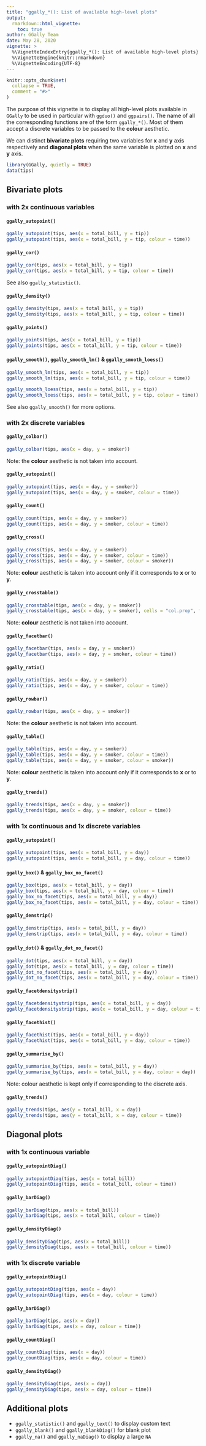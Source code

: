 ```yaml
---
title: "ggally_*(): List of available high-level plots"
output:
  rmarkdown::html_vignette:
    toc: true
author: GGally Team
date: May 28, 2020
vignette: >
  %\VignetteIndexEntry{ggally_*(): List of available high-level plots}
  %\VignetteEngine{knitr::rmarkdown}
  %\VignetteEncoding{UTF-8}
---
```


```r
knitr::opts_chunk$set(
  collapse = TRUE,
  comment = "#>"
)
```

The purpose of this vignette is to display all high-level plots available in `GGally` to be used in particular with `ggduo()` and `ggpairs()`. The name of all the corresponding functions are of the form `ggally_*()`. Most of them accept a discrete variables to be passed to the **colour** aesthetic.

We can distinct **bivariate plots** requiring two variables for **x** and **y** axis respectively and **diagonal plots** when the same variable is plotted on **x** and **y** axis.

```r
library(GGally, quietly = TRUE)
data(tips)
```


## Bivariate plots

### with 2x continuous variables

#### `ggally_autopoint()`

```r
ggally_autopoint(tips, aes(x = total_bill, y = tip))
ggally_autopoint(tips, aes(x = total_bill, y = tip, colour = time))
```

#### `ggally_cor()`

```r
ggally_cor(tips, aes(x = total_bill, y = tip))
ggally_cor(tips, aes(x = total_bill, y = tip, colour = time))
```

See also `ggally_statistic()`.

#### `ggally_density()`

```r
ggally_density(tips, aes(x = total_bill, y = tip))
ggally_density(tips, aes(x = total_bill, y = tip, colour = time))
```

#### `ggally_points()`

```r
ggally_points(tips, aes(x = total_bill, y = tip))
ggally_points(tips, aes(x = total_bill, y = tip, colour = time))
```


#### `ggally_smooth()`, `ggally_smooth_lm()` & `ggally_smooth_loess()`

```r
ggally_smooth_lm(tips, aes(x = total_bill, y = tip))
ggally_smooth_lm(tips, aes(x = total_bill, y = tip, colour = time))

ggally_smooth_loess(tips, aes(x = total_bill, y = tip))
ggally_smooth_loess(tips, aes(x = total_bill, y = tip, colour = time))
```

See also `ggally_smooth()` for more options.

### with 2x discrete variables

#### `ggally_colbar()`

```r
ggally_colbar(tips, aes(x = day, y = smoker))
```

Note: the **colour** aesthetic is not taken into account.

#### `ggally_autopoint()`

```r
ggally_autopoint(tips, aes(x = day, y = smoker))
ggally_autopoint(tips, aes(x = day, y = smoker, colour = time))
```


#### `ggally_count()`

```r
ggally_count(tips, aes(x = day, y = smoker))
ggally_count(tips, aes(x = day, y = smoker, colour = time))
```

#### `ggally_cross()`

```r
ggally_cross(tips, aes(x = day, y = smoker))
ggally_cross(tips, aes(x = day, y = smoker, colour = time))
ggally_cross(tips, aes(x = day, y = smoker, colour = smoker))
```

Note: **colour** aesthetic is taken into account only if it corresponds to **x** or to **y**.

#### `ggally_crosstable()`

```r
ggally_crosstable(tips, aes(x = day, y = smoker))
ggally_crosstable(tips, aes(x = day, y = smoker), cells = "col.prop", fill = "std.resid")
```

Note: **colour** aesthetic is not taken into account.

#### `ggally_facetbar()`

```r
ggally_facetbar(tips, aes(x = day, y = smoker))
ggally_facetbar(tips, aes(x = day, y = smoker, colour = time))
```

#### `ggally_ratio()`

```r
ggally_ratio(tips, aes(x = day, y = smoker))
ggally_ratio(tips, aes(x = day, y = smoker, colour = time))
```

#### `ggally_rowbar()`

```r
ggally_rowbar(tips, aes(x = day, y = smoker))
```

Note: the **colour** aesthetic is not taken into account.

#### `ggally_table()`

```r
ggally_table(tips, aes(x = day, y = smoker))
ggally_table(tips, aes(x = day, y = smoker, colour = time))
ggally_table(tips, aes(x = day, y = smoker, colour = smoker))
```

Note: **colour** aesthetic is taken into account only if it corresponds to **x** or to **y**.

#### `ggally_trends()`

```r
ggally_trends(tips, aes(x = day, y = smoker))
ggally_trends(tips, aes(x = day, y = smoker, colour = time))
```

### with 1x continuous and 1x discrete variables


#### `ggally_autopoint()`

```r
ggally_autopoint(tips, aes(x = total_bill, y = day))
ggally_autopoint(tips, aes(x = total_bill, y = day, colour = time))
```


#### `ggally_box()` & `ggally_box_no_facet()`

```r
ggally_box(tips, aes(x = total_bill, y = day))
ggally_box(tips, aes(x = total_bill, y = day, colour = time))
ggally_box_no_facet(tips, aes(x = total_bill, y = day))
ggally_box_no_facet(tips, aes(x = total_bill, y = day, colour = time))
```

#### `ggally_denstrip()`

```r
ggally_denstrip(tips, aes(x = total_bill, y = day))
ggally_denstrip(tips, aes(x = total_bill, y = day, colour = time))
```

#### `ggally_dot()` & `ggally_dot_no_facet()`

```r
ggally_dot(tips, aes(x = total_bill, y = day))
ggally_dot(tips, aes(x = total_bill, y = day, colour = time))
ggally_dot_no_facet(tips, aes(x = total_bill, y = day))
ggally_dot_no_facet(tips, aes(x = total_bill, y = day, colour = time))
```

#### `ggally_facetdensitystrip()`

```r
ggally_facetdensitystrip(tips, aes(x = total_bill, y = day))
ggally_facetdensitystrip(tips, aes(x = total_bill, y = day, colour = time))
```

#### `ggally_facethist()`

```r
ggally_facethist(tips, aes(x = total_bill, y = day))
ggally_facethist(tips, aes(x = total_bill, y = day, colour = time))
```

#### `ggally_summarise_by()`

```r
ggally_summarise_by(tips, aes(x = total_bill, y = day))
ggally_summarise_by(tips, aes(x = total_bill, y = day, colour = day))
```

Note: colour aesthetic is kept only if corresponding to the discrete axis.

#### `ggally_trends()`

```r
ggally_trends(tips, aes(y = total_bill, x = day))
ggally_trends(tips, aes(y = total_bill, x = day, colour = time))
```

## Diagonal plots

### with 1x continuous variable


#### `ggally_autopointDiag()`

```r
ggally_autopointDiag(tips, aes(x = total_bill))
ggally_autopointDiag(tips, aes(x = total_bill, colour = time))
```

#### `ggally_barDiag()`

```r
ggally_barDiag(tips, aes(x = total_bill))
ggally_barDiag(tips, aes(x = total_bill, colour = time))
```

#### `ggally_densityDiag()`

```r
ggally_densityDiag(tips, aes(x = total_bill))
ggally_densityDiag(tips, aes(x = total_bill, colour = time))
```

### with 1x discrete variable

#### `ggally_autopointDiag()`

```r
ggally_autopointDiag(tips, aes(x = day))
ggally_autopointDiag(tips, aes(x = day, colour = time))
```

#### `ggally_barDiag()`

```r
ggally_barDiag(tips, aes(x = day))
ggally_barDiag(tips, aes(x = day, colour = time))
```

#### `ggally_countDiag()`

```r
ggally_countDiag(tips, aes(x = day))
ggally_countDiag(tips, aes(x = day, colour = time))
```


#### `ggally_densityDiag()`

```r
ggally_densityDiag(tips, aes(x = day))
ggally_densityDiag(tips, aes(x = day, colour = time))
```

## Additional plots

- `ggally_statistic()` and `ggally_text()` to display custom text
- `ggally_blank()` and `ggally_blankDiag()` for blank plot
- `ggally_na()` and `ggally_naDiag()` to display a large `NA`
